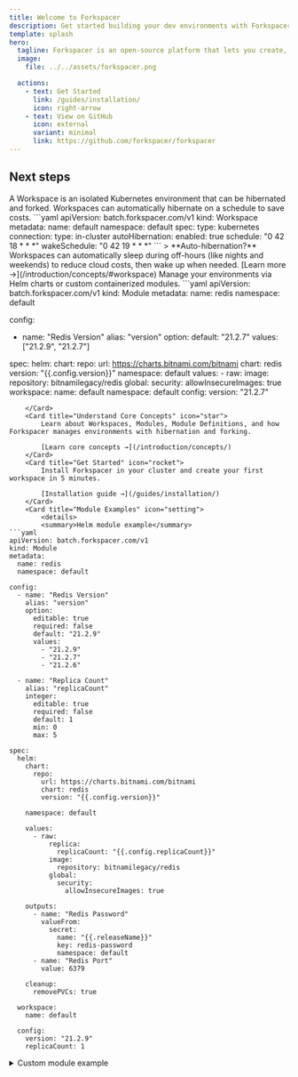 ```yaml
---
title: Welcome to Forkspacer
description: Get started building your dev environments with Forkspacer.
template: splash
hero:
  tagline: Forkspacer is an open-source platform that lets you create, fork, and hibernate entire Kubernetes or VM-based environments. Developers can clone full setups, test changes in isolation, and automatically hibernate idle workspaces to save resources—all declaratively, with GitOps-style reproducibility. Perfect for teams where each developer needs a personal, forked environment from a shared baseline.
  image:
    file: ../../assets/forkspacer.png

  actions:
    - text: Get Started
      link: /guides/installation/
      icon: right-arrow
    - text: View on GitHub
      icon: external
      variant: minimal
      link: https://github.com/forkspacer/forkspacer
---
```



## Next steps

<CardGrid stagger>
	<Card title="Create a Workspace" icon="pencil">
		A Workspace is an isolated Kubernetes environment that can be hibernated and forked. Workspaces can automatically hibernate on a schedule to save costs.
```yaml
apiVersion: batch.forkspacer.com/v1
kind: Workspace
metadata:
  name: default
  namespace: default
spec:
  type: kubernetes
  connection:
    type: in-cluster
  autoHibernation:
    enabled: true
    schedule: "0 42 18 * * *"
    wakeSchedule: "0 42 19 * * *"
```
> **Auto-hibernation?** Workspaces can automatically sleep during off-hours (like nights and weekends) to reduce cloud costs, then wake up when needed. [Learn more →](/introduction/concepts/#workspace)
	</Card>
	<Card title="Deploy a Module" icon="add-document">
		Manage your environments via Helm charts or custom containerized modules.
```yaml
apiVersion: batch.forkspacer.com/v1
kind: Module
metadata:
  name: redis
  namespace: default

config:
  - name: "Redis Version"
    alias: "version"
    option:
      default: "21.2.7"
      values: ["21.2.9", "21.2.7"]

spec:
  helm:
    chart:
      repo:
        url: https://charts.bitnami.com/bitnami
        chart: redis
        version: "{{.config.version}}"
    namespace: default
    values:
      - raw:
          image:
            repository: bitnamilegacy/redis
          global:
            security:
              allowInsecureImages: true
  workspace:
    name: default
    namespace: default
  config:
    version: "21.2.7"
```
	</Card>
	<Card title="Understand Core Concepts" icon="star">
		Learn about Workspaces, Modules, Module Definitions, and how Forkspacer manages environments with hibernation and forking.

    	[Learn core concepts →](/introduction/concepts/)
    </Card>
    <Card title="Get Started" icon="rocket">
    	Install Forkspacer in your cluster and create your first workspace in 5 minutes.

    	[Installation guide →](/guides/installation/)
    </Card>
    <Card title="Module Examples" icon="setting">
    	<details>
    	<summary>Helm module example</summary>
```yaml
apiVersion: batch.forkspacer.com/v1
kind: Module
metadata:
  name: redis
  namespace: default

config:
  - name: "Redis Version"
    alias: "version"
    option:
      editable: true
      required: false
      default: "21.2.9"
      values:
        - "21.2.9"
        - "21.2.7"
        - "21.2.6"

  - name: "Replica Count"
    alias: "replicaCount"
    integer:
      editable: true
      required: false
      default: 1
      min: 0
      max: 5

spec:
  helm:
    chart:
      repo:
        url: https://charts.bitnami.com/bitnami
        chart: redis
        version: "{{.config.version}}"

    namespace: default

    values:
      - raw:
          replica:
            replicaCount: "{{.config.replicaCount}}"
          image:
            repository: bitnamilegacy/redis
          global:
            security:
              allowInsecureImages: true

    outputs:
      - name: "Redis Password"
        valueFrom:
          secret:
            name: "{{.releaseName}}"
            key: redis-password
            namespace: default
      - name: "Redis Port"
        value: 6379

    cleanup:
      removePVCs: true

  workspace:
    name: default

  config:
    version: "21.2.9"
    replicaCount: 1
```
</details>

  <details>
	<summary>Custom module example</summary>
 ```yaml
apiVersion: batch.forkspacer.com/v1
kind: Module
metadata:
  name: custom-installer
  namespace: default

config:
  - name: "Environment"
    alias: "env"
    option:
      default: "production"
      values: ["development", "staging", "production"]

spec:
  custom:
    image: "my-registry/custom-module:v1.0.0"
    permissions:
      - workspace

  workspace:
    name: default

  config:
    env: "production"
 ```
 </details>
    </Card>

</CardGrid>
